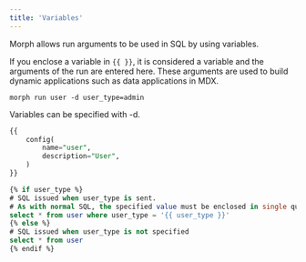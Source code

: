 ```yaml
---
title: 'Variables'
---
```


Morph allows run arguments to be used in SQL by using variables.

If you enclose a variable in `{{ }}`, it is considered a variable and the arguments of the run are entered here. These arguments are used to build dynamic applications such as data applications in MDX.



`morph run user -d user_type=admin`

Variables can be specified with -d.

```sql
{{
	config(
		name="user",
		description="User",
	)
}}

{% if user_type %}
# SQL issued when user_type is sent.
# As with normal SQL, the specified value must be enclosed in single quotes (depending on db syntax)
select * from user where user_type = '{{ user_type }}'
{% else %}
# SQL issued when user_type is not specified
select * from user
{% endif %}
```
